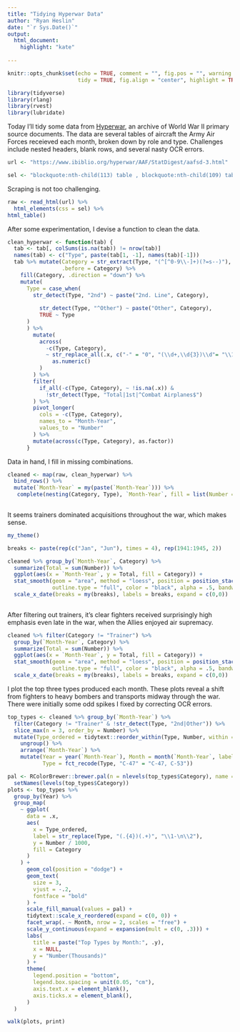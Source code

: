 ```yaml
---
title: "Tidying Hyperwar Data"
author: "Ryan Heslin"
date: "`r Sys.Date()`"
output: 
  html_document:
    highlight: "kate"
  
---
```


 <!-- Standard custom LaTeX commands -->
\newcommand{\abcd}{\begin{bmatrix}a&b\\
c&d\end{bmatrix}}
\newcommand{\m}[1]{\begin{bmatrix}#1\end{bmatrix}}

\newcommand{\vect}[1]{\begin{pmatrix}#1\end{pmatrix}}

\newcommand{\meq}[1]{\begin{split}#1\end{split}}

\newcommand{\bym}[1]{#1\times{m}}

\newcommand{\nby}[1]{n\times{#1}}

\newcommand{\subsp}[2]{\Bigg\{\begin{bmatrix}#1\end{bmatrix}:#2\Bigg\}}

\newcommand{\proj}[2]{\text{proj}_#1(#2)}

\newcommand{\refl}[2]{\text{refl}_#1(#2)}

\newcommand{\sumn}{\sum_{i=1}^n}

<!-- % 1: term 1 -->
<!-- % 2: subscript 1 -->
<!-- % 3: term 2 -->
<!-- % 4: subscript 2 -->
<!-- % 5. operation -->
\newcommand{\dotsn}[5]{#1_{1}#3_{1}#5{#1}_{2}#3_{2}{#5}\dots{#5}#1_{#2}#3_{#4}}

```r
knitr::opts_chunk$set(echo = TRUE, comment = "", fig.pos = "", warning = FALSE,
                      tidy = TRUE, fig.align = "center", highlight = TRUE, class.source = "bg-info")

library(tidyverse)
library(rlang)
library(rvest)
library(lubridate)
```

Today I'll tidy some data from [Hyperwar](https://www.ibiblio.org/hyperwar/AAF/StatDigest/aafsd-3.html), an
archive of World War II primary source documents. The data are several tables of
aircraft the Army Air Forces receieved each month, broken down by role and type.
Challenges include nested headers, blank rows, and several nasty OCR errors.
```r
url <- "https://www.ibiblio.org/hyperwar/AAF/StatDigest/aafsd-3.html"

sel <- "blockquote:nth-child(113) table , blockquote:nth-child(109) table, blockquote:nth-child(105) table, blockquote:nth-child(101) table"
```

Scraping is not too challenging.
```r

raw <- read_html(url) %>% 
  html_elements(css = sel) %>% 
html_table() 
```


After some experimentation, I devise a function to clean the data.
```r

clean_hyperwar <- function(tab) {
  tab <- tab[, colSums(is.na(tab)) != nrow(tab)]
  names(tab) <- c("Type", paste(tab[1, -1], names(tab)[-1]))
  tab %>% mutate(Category = str_extract(Type, "(^[^0-9\\-]+)(?=s--)"),
                 .before = Category) %>%
    fill(Category, .direction = "down") %>%
    mutate(
      Type = case_when(
        str_detect(Type, "2nd") ~ paste("2nd. Line", Category),
        
          str_detect(Type, "^Other") ~ paste("Other", Category),
          TRUE ~ Type
      )
      ) %>%
        mutate(
          across(
            -c(Type, Category),
            ~ str_replace_all(.x, c("-" = "0", "(\\d+,\\d{3})\\d"= "\\1", "," = "")) %>%
              as.numeric()
          )
        ) %>%
        filter(
          if_all(-c(Type, Category), ~ !is.na(.x)) &
            !str_detect(Type, "Total|1st|^Combat Airplanes$")
        ) %>%
        pivot_longer(
          cols = -c(Type, Category),
          names_to = "Month-Year",
          values_to = "Number"
        ) %>%
        mutate(across(c(Type, Category), as.factor))
      }
```


Data in hand, I fill in missing combinations.
```r
cleaned <- map(raw, clean_hyperwar) %>% 
  bind_rows() %>% 
  mutate(`Month-Year` = my(paste(`Month-Year`))) %>% 
   complete(nesting(Category, Type), `Month-Year`, fill = list(Number = 0) )
  
```

It seems trainers dominated acquisitions throughout the war, which makes sense.

```r
my_theme()

breaks <- paste(rep(c("Jan", "Jun"), times = 4), rep(1941:1945, 2))

cleaned %>% group_by(`Month-Year`, Category) %>% 
  summarize(Total = sum(Number)) %>%
  ggplot(aes(x = `Month-Year`, y = Total, fill = Category)) +
  stat_smooth(geom = "area", method = "loess", position = position_stack(),
              outline.type = "full", color = "black", alpha = .5, bandwith = .2, span = .2) +
  scale_x_date(breaks = my(breaks), labels = breaks, expand = c(0,0))
                     
```

After filtering out trainers, it's clear fighters received surprisingly high emphasis even late in the war, when the 
Allies enjoyed air supremacy. 
```r
cleaned %>% filter(Category != "Trainer") %>% 
  group_by(`Month-Year`, Category) %>% 
  summarize(Total = sum(Number)) %>% 
  ggplot(aes(x = `Month-Year`, y = Total, fill = Category)) +
  stat_smooth(geom = "area", method = "loess", position = position_stack(),
              outline.type = "full", color = "black", alpha = .5, bandwith = .2, span = .2) +
  scale_x_date(breaks = my(breaks), labels = breaks, expand = c(0,0))
```

I plot the top three types produced each month.
These plots reveal a shift from fighters to heavy bombers and transports midway
through the war. There were initially some odd spikes I fixed by correcting OCR 
errors.
```r
top_types <- cleaned %>% group_by(`Month-Year`) %>% 
  filter(Category != "Trainer" & !str_detect(Type, "2nd|Other")) %>% 
  slice_max(n = 3, order_by = Number) %>% 
  mutate(Type_ordered = tidytext::reorder_within(Type, Number, within = `Month-Year`)) %>% 
    ungroup() %>% 
    arrange(`Month-Year`) %>% 
    mutate(Year = year(`Month-Year`), Month = month(`Month-Year`, label = TRUE),
           Type = fct_recode(Type, "C-47" = "C-47, C-53"))

pal <- RColorBrewer::brewer.pal(n = nlevels(top_types$Category), name = "Spectral") %>% 
  setNames(levels(top_types$Category))
plots <- top_types %>%
  group_by(Year) %>%
  group_map(
    ~ ggplot(
      data = .x,
      aes(
        x = Type_ordered,
        label = str_replace(Type, "(.{4})(.+)", "\\1-\n\\2"),
        y = Number / 1000,
        fill = Category
      )
    ) +
      geom_col(position = "dodge") +
      geom_text(
        size = 3,
        vjust = -.2,
        fontface = "bold"
      ) +
      scale_fill_manual(values = pal) +
      tidytext::scale_x_reordered(expand = c(0, 0)) +
      facet_wrap(. ~ Month, nrow = 2, scales = "free") +
      scale_y_continuous(expand = expansion(mult = c(0, .3))) +
      labs(
        title = paste("Top Types by Month:", .y),
        x = NULL,
        y = "Number(Thousands)"
      ) +
      theme(
        legend.position = "bottom",
        legend.box.spacing = unit(0.05, "cm"),
        axis.text.x = element_blank(),
        axis.ticks.x = element_blank(),
      )
  )

walk(plots, print)
```


